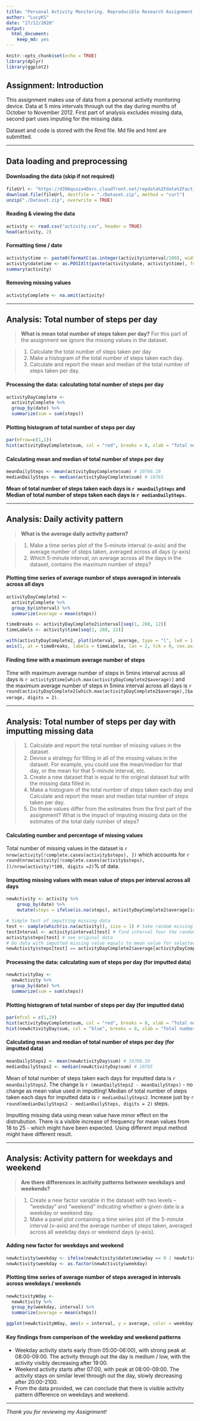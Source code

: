 ```yaml
---
title: "Personal Activity Monitoring. Reproducible Research Assignment 1"
author: "LucyKS"
date: "27/12/2020"
output: 
  html_document: 
    keep_md: yes
---
```


```r
knitr::opts_chunk$set(echo = TRUE)
library(dplyr)
library(ggplot2)
```
  
  
## Assignment: Introduction  
  
This assignment makes use of data from a personal activity monitoring device. Data at 5 mins intervals through out the day during months of October to November 2012. First part of analysis excludes missing data, second part uses imputing for the missing data.  

Dataset and code is stored with the Rmd file. Md file and html are submitted.  


-----------------------------------------------------------------

## Data loading and preprocessing  

#### Downloading the data (skip if not required)  

```r
fileUrl <- "https://d396qusza40orc.cloudfront.net/repdata%2Fdata%2Factivity.zip"
download.file(fileUrl, destfile = "./Dataset.zip", method = "curl")
unzip("./Dataset.zip", overwrite = TRUE)
```
  
  
#### Reading & viewing the data  
  
```r
activity <- read.csv("activity.csv", header = TRUE)
head(activity, 2)
```
  
  
#### Formatting time / date  
  
```r
activity$time <- paste0(formatC(as.integer(activity$interval/100), width=2, flag="0"), ":", formatC(as.integer(activity$interval%%100), width=2, flag="0"))
activity$datetime <- as.POSIXlt(paste(activity$date, activity$time), format="%Y-%m-%d %H:%M", tz="GMT")
summary(activity)
```
  
  
#### Removing missing values  
  
``` r
activityComplete <- na.omit(activity)
```


------------------------------------------------------------

## Analysis: Total number of steps per day  
  
>**What is mean total number of steps taken per day?**
For this part of the assignment we ignore the missing values in the dataset.  
  
  >1. Calculate the total number of steps taken per day
  >2. Make a histogram of the total number of steps taken each         day.
  >3. Calculate and report the mean and median of the total            number of steps taken per day.  
  

#### Processing the data: calculating total number of steps per day  

``` r
activityDayComplete <- 
  activityComplete %>%
  group_by(date) %>%
  summarize(sum = sum(steps))
```
  
  
#### Plotting histogram of total number of steps per day  

```r
par(mfrow=c(1,1))
hist(activityDayComplete$sum, col = "red", breaks = 8, xlab = "Total number of steps per day", main = "Histogram of total number of steps per day")
```
  
  
#### Calculating mean and median of total number of steps per day

``` r
meanDailySteps <- mean(activityDayComplete$sum) # 10766.19
medianDailySteps <- median(activityDayComplete$sum) # 10765
```
  
  
**Mean of total number of steps taken each days is `r meanDailySteps` and Median of total number of steps taken each days is `r medianDailySteps`.**
  
  
--------------------------------------------------------------

## Analysis: Daily activity pattern  

>**What is the average daily activity pattern?**
  
  >1. Make a time series plot of the 5-minute interval (x-axis)        and the average number of steps taken, averaged across all       days (y-axis)
  >2. Which 5-minute interval, on average across all the days in       the dataset, contains the maximum number of steps?  
  
  
#### Plotting time series of average number of steps averaged in intervals across all days  

```r
activityDayComplete2 <- 
  activityComplete %>%
  group_by(interval) %>%
  summarize(average = mean(steps))

timeBreaks <- activityDayComplete2$interval[seq(1, 288, 12)]
timeLabels <- activity$time[seq(1, 288, 12)]

with(activityDayComplete2, plot(interval, average, type = "l", lwd = 1.5, col = "red", xaxt="n", xlab = "Time", ylab = "Average number of steps per 5 mins across all days"))
axis(1, at = timeBreaks, labels = timeLabels, las = 2, tck = 0, cex.axis = 0.8)

```
  
  
#### Finding time with a maximum average number of steps  
  
Time with maximum average number of steps in 5mins interval across all days is `r activity$time[which.max(activityDayComplete2$average)]` and the maximum average number of steps in 5mins interval across all days is `r round(activityDayComplete2[which.max(activityDayComplete2$average),]$average, digits = 2)`.  

  
----------------------------------------------------------------

## Analysis: Total number of steps per day with imputting missing data  

  >1. Calculate and report the total number of missing values in       the dataset.
  >2. Devise a strategy for filling in all of the missing values       in the dataset. For example, you could use the mean/median       for that day, or the mean for that 5-minute interval, etc.
  >3. Create a new dataset that is equal to the original dataset       but with the missing data filled in.
  >4. Make a histogram of the total number of steps taken each         day and Calculate and report the mean and median total           number of steps taken per day. 
  >5. Do these values differ from the estimates from the first         part of the assignment? What is the impact of imputing           missing data on the estimates of the total daily number of       steps?  
  

#### Calculating number and percentage of missing values  
  
Total number of missing values in the dataset is `r nrow(activity[!complete.cases(activity$steps), ])` which accounts for `r round(nrow(activity[!complete.cases(activity$steps), ])/nrow(activity)*100, digits =2)`% of data.  
  
  
#### Imputting missing values with mean value of steps per interval across all days  
  
```r
newActivity <- activity %>% 
    group_by(date) %>% 
    mutate(steps = ifelse(is.na(steps), activityDayComplete2$average[is.na(steps)], steps))

# Simple test of imputting missing data
test <- sample(which(is.na(activity)), size = 1) # take random missing data
testInterval <- activity$interval[test] # find interval foor the random data
activity$steps[test] # see original data
# Do data with imputted missing value equals to mean value for selected test interval?
newActivity$steps[test] == activityDayComplete2$average[activityDayComplete2$interval == testInterval] 
```
  
  
#### Processing the data: calculating sum of steps per day (for imputted data)  

``` r
newActivityDay <- 
  newActivity %>%
  group_by(date) %>%
  summarize(sum = sum(steps))
```
  
  
#### Plotting histogram of total number of steps per day (for imputted data)  

```r
par(mfcol = c(1,2))
hist(activityDayComplete$sum, col = "red", breaks = 8, xlab = "Total number of steps per day", main = "Complete cases")
hist(newActivityDay$sum, col = "blue", breaks = 8, xlab = "Total number of steps per day", main = "Imputted data")
```
  
  
#### Calculating mean and median of total number of steps per day (for imputted data)  

``` r
meanDailySteps2 <- mean(newActivityDay$sum) # 10766.19
medianDailySteps2 <- median(newActivityDay$sum) # 10765
```

Mean of total number of steps taken each days for imputted data is `r meanDailySteps2`. The change is `r (meanDailySteps2 - meanDailySteps)` - no change as mean value used in imputting!
Median of total number of steps taken each days for imputted data is `r medianDailySteps2`. Increase just by `r round(medianDailySteps2 - medianDailySteps, digits = 2)` steps.  
  
  
Imputting missing data using mean value have minor effect on the distrubution. There is a visible increase of frequency for mean values from 18 to 25 - which might have been expected. Using different imput method might have different result.
  
-------------------------------------------------------------

## Analysis: Activity pattern for weekdays and weekend  

>**Are there differences in activity patterns between weekdays and weekends?**

  >1. Create a new factor variable in the dataset with two levels       – “weekday” and “weekend” indicating whether a given date        is a weekday or weekend day.
  >2. Make a panel plot containing a time series plot of the           5-minute interval (x-axis) and the average number of steps       taken, averaged across all weekday days or weekend days          (y-axis).   


#### Adding new factor for weekdays and weekend  

```r
newActivity$weekday <- ifelse(newActivity$datetime$wday == 0 | newActivity$datetime$wday == 6, "weekend", "weekday")
newActivity$weekday <- as.factor(newActivity$weekday)
```
  
  
#### Plotting time series of average number of steps averaged in intervals across weekdays / weekends  

```r
newActivityWday <- 
  newActivity %>%
  group_by(weekday, interval) %>%
  summarize(average = mean(steps))

ggplot(newActivityWday, aes(x = interval, y = average, color = weekday)) + geom_line() + facet_grid(weekday~.) + labs(x = "Time", y = "Average number of steps in 5mins interval", title = "Activity pettern between weekdays and weekend") + theme(legend.position = "none", axis.text.x = element_text(size = 8, angle = 90)) + scale_x_continuous(breaks = timeBreaks, labels = timeLabels)
```
  
  
#### Key findings from comperison of the weekday and weekend patterns  

  * Weekday activity starts early (from 05:00-06:00), with strong     peak at 08:00-09:00. The activity through out the day is         medium / low, with the activity visibly decreasing after         19:00. 
  * Weekend activity starts after 07:00, with peak at                08:00-09:00. The activity stays on similar level through out     the day, slowly decreasing after 20:00-2100.
  * From the data provided, we can conclude that there is visible     activity pattern difference on weekdays and weekend. 

  
---------------------------------------------------------------
*Thank you for reviewing my Assignment!*
